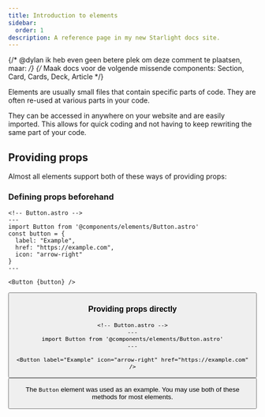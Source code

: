 ```yaml
---
title: Introduction to elements
sidebar:
  order: 1
description: A reference page in my new Starlight docs site.
---
```


{/* @dylan ik heb even geen betere plek om deze comment te plaatsen, maar: */}
{/* Maak docs voor de volgende missende components: Section, Card, Cards, Deck, Article */}

Elements are usually small files that contain specific parts of code. They are often re-used at various parts in your code.

They can be accessed in anywhere on your website and are easily imported. 
This allows for quick coding and not having to keep rewriting the same part of your code.

## Providing props

Almost all elements support both of these ways of providing props:

### Defining props beforehand

```astro
<!-- Button.astro -->
---
import Button from '@components/elements/Button.astro'
const button = {
  label: "Example",
  href: "https://example.com",
  icon: "arrow-right"
}
---

<Button {button} />
```

<Window>
  <Button text="Example" icon="arrow-right" href="https://example.com" />
</Window>

### Providing props directly

```astro
<!-- Button.astro -->
---
import Button from '@components/elements/Button.astro'
---

<Button label="Example" icon="arrow-right" href="https://example.com" />
```

<Window>
  <Button text="Example" icon="arrow-right" href="https://example.com" />
</Window>

The `Button` element was used as an example. You may use both of these methods for most elements.
